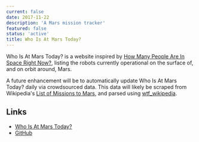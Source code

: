 ```yaml
---
current: false
date: 2017-11-22
description: 'A Mars mission tracker'
featured: false
status: 'active'
title: Who Is At Mars Today?
---
```


Who Is At Mars Today? is a website inspired by [How Many People Are In Space Right Now?](https://www.howmanypeopleareinspacerightnow.com/), listing the robots currently operational on the surface of, and on orbit around, Mars.

A future enhancement will be to automatically update Who Is At Mars Today? daily via crowdsourced data. This data will likely be scraped from Wikipedia's [List of Missions to Mars](https://en.wikipedia.org/wiki/List_of_missions_to_Mars), and parsed using [wtf_wikipedia](https://github.com/spencermountain/wtf_wikipedia).

 ## Links

- [Who Is At Mars Today?](https://whoisatmarstoday.netlify.app/)
- [GitHub](https://github.com/codemacabre/whoisatmarstoday/)
